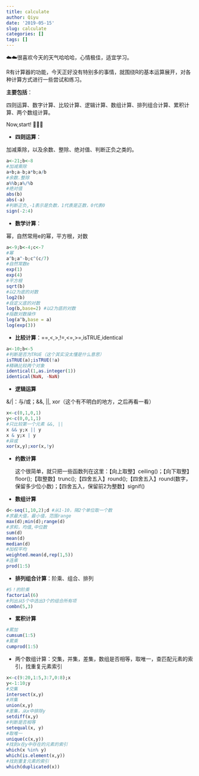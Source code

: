 ```yaml
---
title: calculate
author: Qiyu
date: '2019-05-15'
slug: calculate
categories: []
tags: []
---
```

☁️☁️很喜欢今天的天气哈哈哈，心情极佳，适宜学习。

R有计算器的功能，今天正好没有特别多的事情，就围绕R的基本运算展开，对各种计算方式进行一些尝试和练习。
    
**主要包括**：

四则运算、数字计算、比较计算、逻辑计算、数组计算、排列组合计算、累积计算、两个数组计算。

Now,start!   🚗🚗🚗

- **四则运算**：

加减乘除，以及余数、整除、绝对值、判断正负之类的。
```r
a<-21;b<-8
#加减乘除
a+b;a-b;a*b;a/b
#余数.整除
a%%b;a%/%b
#绝对值
abs(b)
abs(-a)
#判断正负,-1表示是负数，1代表是正数，0代表0
sign(-2:4)
```
- **数学计算**：

幂，自然常用e的幂，平方根，对数
```r
a<-9;b<-4;c<-7
#幂
a^b;a^-b;c^(c/7)
#自然常数e
exp(1)
exp(4)
#平方根
sqrt(b)
#以2为底的对数
log2(b)
#自定义底的对数
log(b,base=2) #以2为底的对数
#指数对数操作
log(a^b,base = a)
log(exp(3))
```
- **比较计算**：==,<,>,!=,<=,>=,isTRUE,identical
```r
a<-10;b<-5
#判断是否为TRUE（这个其实没太懂是什么意思）
isTRUE(a);isTRUE(!a)
#精确比较两个对象
identical(1,as.integer(1))
identical(NaN, -NaN)
```
- **逻辑运算**

&/|：与/或；&&, ||, xor（这个有不明白的地方，之后再看一看）
```r
x<-c(0,1,0,1)
y<-c(0,0,1,1)
#只比较第一个元素 &&, ||
x && y;x || y
x & y;x | y
#异或
xor(x,y);xor(x,!y)
```
- **约数计算**

  这个很简单，就只把一些函数列在这里：【向上取整】ceiling()；【向下取整】floor();【取整数】trunc();【四舍五入】round();【四舍五入】round(数字，保留多少位小数)；【四舍五入，保留前2为整数】signif()

- **数组计算**
```r
d<-seq(1,10,2);d #从1-10，隔2个单位取一个数
#求最大值，最小值，范围range
max(d);min(d);range(d)
#求和，均值,中位数
sum(d)
mean(d)
median(d)
#加权平均
weighted.mean(d,rep(1,5))
#连乘
prod(1:5)
```
- **排列组合计算**：阶乘、组合、排列
```r
#5！的阶乘
factorial(6)
#列出从5个中选出3个的组合所有项
combn(5,3)
```
- **累积计算**
```r
#累加
cumsum(1:5)
#累乘
cumprod(1:5)
```
- 两个数组计算：交集，并集，差集，数组是否相等，取唯一，查匹配元素的索引，找重复元素索引
```r
x<-c(9:20,1:5,3:7,0:8);x
y<-1:10;y
#交集
intersect(x,y)
#并集
union(x,y)
#差集，从x中排除y
setdiff(x,y)
#判断是否相等
setequal(x, y)
#取唯一
unique(c(x,y))
#找到x在y中存在的元素的索引
which(x %in% y)
which(is.element(x,y))
#找到重复元素的索引
which(duplicated(x))
```

